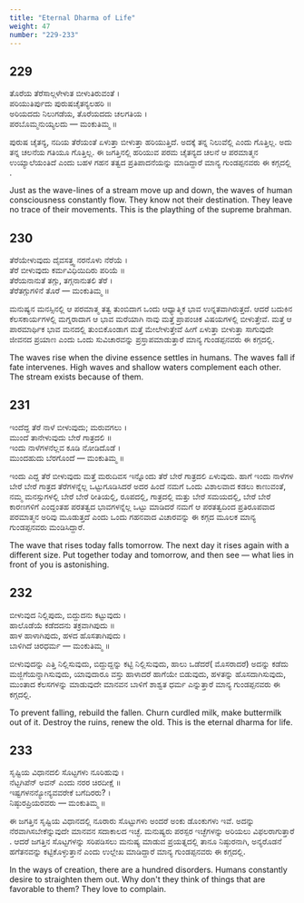 ```yaml
---
title: "Eternal Dharma of Life"
weight: 47
number: "229-233"
---
```


## 229

ತೊರೆಯ ತೆರೆಸಾಲ್ಗಳೇಳುತ ಬೀಳುತಿರುವಂತೆ ।  
ಪರಿಯುತಿರ್ಪುದು ಪುರುಷಚೈತನ್ಯಲಹರಿ ॥  
ಅರಿಯದದು ನಿಲುಗಡೆಯ, ತೊರೆಯದದು ಚಲಗತಿಯ ।  
ಪರಬೊಮ್ಮನುಯ್ಯಲದು — ಮಂಕುತಿಮ್ಮ ॥

ಪುರುಷ ಚೈತನ್ಯ, ನದಿಯ ತೆರೆಯಂತೆ ಏಳುತ್ತಾ ಬೀಳುತ್ತಾ ಹರಿಯುತ್ತಿದೆ. ಅದಕ್ಕೆ ತನ್ನ ನಿಲುವೆಲ್ಲಿ ಎಂದು ಗೊತ್ತಿಲ್ಲ. ಅದು ತನ್ನ ಚಲನೆಯ ಗತಿಯೂ ಗೊತ್ತಿಲ್ಲ. ಈ ಜಗತ್ತಿನಲ್ಲಿ ಹರಿಯುವ ಪರಮ ಚೈತನ್ಯದ ಚಲನೆ ಆ ಪರಮಾತ್ಮನ ಉಯ್ಯಾಲೆಯಂತಿದೆ ಎಂದು ಬಹಳ ಗಹನ ತತ್ವದ ಪ್ರತಿಪಾದನೆಯನ್ನು ಮಾಡಿದ್ದಾರೆ ಮಾನ್ಯ ಗುಂಡಪ್ಪನವರು ಈ ಕಗ್ಗದಲ್ಲಿ .

Just as the wave-lines of a stream move up and down, the waves of human consciousness constantly flow. They know not their destination. They leave no trace of their movements. This is the plaything of the supreme brahman.

## 230

ತೆರೆಯೇಳುವುದು ದೈವಸತ್ತ್ವ ನರನೊಳು ನೆರೆಯೆ ।  
ತೆರೆ ಬೀಳುವುದು ಕರ್ಮವಿಧಿಯಿದಿರು ಪರಿಯೆ ॥  
ತೆರೆಯನಾನುತೆ ತಗ್ಗು, ತಗ್ಗನಾನುತಲಿ ತೆರೆ ।  
ತೆರೆತಗ್ಗುಗಳಿನೆ ತೊರೆ — ಮಂಕುತಿಮ್ಮ ॥

ಮನುಷ್ಯನ ಮನಸ್ಸಿನಲ್ಲಿ ಆ ಪರಮಾತ್ಮ ತತ್ವ ತುಂಬಿದಾಗ ಒಂದು ಆಧ್ಯಾತ್ಮಿಕ ಭಾವ ಉನ್ನತವಾಗಿರುತ್ತದೆ. ಆದರೆ ಬದುಕಿನ ಕೆಲಸಕಾರ್ಯಗಳಲ್ಲಿ ಮಗ್ನರಾದಾಗ ಆ ಭಾವ ಮರೆಯಾಗಿ ನಾವು ಮತ್ತೆ ಪ್ರಾಪಂಚಿಕ ವಿಷಯಗಳಲ್ಲಿ ಬೀಳುತ್ತೇವೆ. ಮತ್ತೆ ಆ ಪಾರಮಾರ್ಥಿಕ ಭಾವ ಮನದಲ್ಲಿ ತುಂಬಿಕೊಂಡಾಗ ಮತ್ತೆ ಮೇಲೇಳುತ್ತೇವೆ ಹೀಗೆ ಏಳುತ್ತಾ ಬೀಳುತ್ತಾ ಸಾಗುವುದೇ ಜೀವನದ ಪ್ರಯಾಣ ಎಂದು ಒಂದು ಸುವಿಚಾರವನ್ನು ಪ್ರಸ್ತಾಪಮಾಡುತ್ತಾರೆ ಮಾನ್ಯ ಗುಂಡಪ್ಪನವರು ಈ ಕಗ್ಗದಲ್ಲಿ.

The waves rise when the divine essence settles in humans. The waves fall if fate intervenes. High waves and shallow waters complement each other. The stream exists because of them.

## 231

ಇಂದೆದ್ದ ತೆರೆ ನಾಳೆ ಬೀಳುವುದು; ಮರುವಗಲು ।  
ಮುಂದೆ ತಾನೇಳುವುದು ಬೇರೆ ಗಾತ್ರದಲಿ ॥  
ಇಂದು ನಾಳೆಗಳನೆಲ್ಲವ ಕೂಡಿ ನೋಡಿದೊಡೆ ।  
ಮುಂದಹುದು ಬೆರಗೊಂದೆ — ಮಂಕುತಿಮ್ಮ ॥

ಇಂದು ಎದ್ದ ತೆರೆ ಬೀಳುವುದು ಮತ್ತೆ ಮರುದಿವಸ ಇನ್ನೊಂದು ತೆರೆ ಬೇರೆ ಗಾತ್ರದಲಿ ಏಳುವುದು. ಹಾಗೆ ಇಂದು ನಾಳೆಗಳ ಬೇರೆ ಬೇರೆ ಗಾತ್ರದ ತೆರೆಗಳನ್ನೆಲ್ಲ ಒಟ್ಟುಗೂಡಿಸಿದರೆ ಅದರ ಹಿಂದೆ ನಮಗೆ ಒಂದು ವಿಶಾಲವಾದ ಕಡಲು ಕಾಣುವಂತೆ, ನಮ್ಮ ಮನಸ್ಸುಗಳಲ್ಲಿ ಬೇರೆ ಬೇರೆ ರೀತಿಯಲ್ಲಿ, ರೂಪದಲ್ಲಿ, ಗಾತ್ರದಲ್ಲಿ ಮತ್ತು ಬೇರೆ ಸಮಯದಲ್ಲಿ, ಬೇರೆ ಬೇರೆ ಕಾರಣಗಳಿಗೆ ಎಂದ್ದಂತಹ ಪರತತ್ವದ ಭಾವಗಳನ್ನೆಲ್ಲ ಒಟ್ಟು ಮಾಡಿದರೆ ನಮಗೆ ಆ ಪರತತ್ವದಿಂದ ಪ್ರತಿರೂಪವಾದ ಪರಮಾತ್ಮನ ಅರಿವು ಮೂಡುತ್ತದೆ ಎಂದು ಒಂದು ಗಹನವಾದ ವಿಚಾರವನ್ನು ಈ ಕಗ್ಗದ ಮೂಲಕ ಮಾನ್ಯ ಗುಂಡಪ್ಪನವರು ಮಂಡಿಸಿದ್ದಾರೆ.

The wave that rises today falls tomorrow. The next day it rises again with a different size. Put together today and tomorrow, and then see — what lies in front of you is astonishing.

## 232

ಬೀಳುವುದ ನಿಲ್ಲಿಪುದು, ಬಿದ್ದುದನು ಕಟ್ಟುವುದು ।  
ಹಾಲೊಡೆಯೆ ಕಡೆದದನು ತಕ್ರವಾಗಿಪುದು ॥  
ಹಾಳ ಹಾಳಾಗಿಪುದು, ಹಳದ ಹೊಸತಾಗಿಪುದು ।  
ಬಾಳಿಗಿದೆ ಚಿರಧರ್ಮ — ಮಂಕುತಿಮ್ಮ ॥

ಬೀಳುವುದನ್ನು ಎತ್ತಿ ನಿಲ್ಲಿಸುವುದು, ಬಿದ್ದುದ್ದನ್ನು ಕಟ್ಟಿ ನಿಲ್ಲಿಸುವುದು, ಹಾಲು ಒಡೆದರೆ( ಮೊಸರಾದರೆ) ಅದನ್ನು ಕಡೆದು ಮಜ್ಜಿಗೆಯನ್ನಾಗಿಸುವುದು, ಯಾವುದಾರೂ ವಸ್ತು ಹಾಳಾದರೆ ಹಾಗೆಯೇ ಬಿಡುವುದು, ಹಳತನ್ನು ಹೊಸದಾಗಿಸುವುದು, ಮುಂತಾದ ಕೆಲಸಗಳನ್ನು ಮಾಡುವುದೇ ಮಾನವನ ಬಾಳಿಗೆ ಶಾಶ್ವತ ಧರ್ಮ ಎನ್ನುತ್ತಾರೆ ಮಾನ್ಯ ಗುಂಡಪ್ಪನವರು ಈ ಕಗ್ಗದಲ್ಲಿ.

To prevent falling, rebuild the fallen. Churn curdled milk, make buttermilk out of it. Destroy the ruins, renew the old. This is the eternal dharma for life.

## 233

ಸೃಷ್ಟಿಯ ವಿಧಾನದಲಿ ಸೊಟ್ಟಗಳು ನೂರಿಹುವು ।  
ನೆಟ್ಟಗಿಪೆನ್ ಅವನ್ ಎಂದು ನರರ ಚಿರದೀಕ್ಷೆ ॥  
ಇಷ್ಟಗಳನನ್ಯೋನ್ಯವವರೇಕೆ ಬಗೆದಿರರು? ।  
ನಿಷ್ಠುರಪ್ರಿಯರವರು — ಮಂಕುತಿಮ್ಮ ॥

ಈ ಜಗತ್ತಿನ ಸೃಷ್ಟಿಯ ವಿಧಾನದಲ್ಲಿ ನೂರಾರು ಸೊಟ್ಟುಗಳು ಅಂದರೆ ಅಂಕು ಡೊಂಕುಗಳು ಇವೆ. ಅದನ್ನು ನೆರವಾಗಿಸಬೇಕೆನ್ನುವುದೇ ಮಾನವನ ಸದಾಕಾಲದ ಇಚ್ಛೆ. ಮನುಷ್ಯರು ಪರಸ್ಪರ ಇಚ್ಛೆಗಳನ್ನು ಅರಿಯಲು ವಿಫಲರಾಗುತ್ತಾರೆ . ಆದರೆ ಜಗತ್ತಿನ ಸೊಟ್ಟಗಳನ್ನು ಸರಿಪಡಿಸಲು ಮನುಷ್ಯ ಮಾಡುವ ಪ್ರಯತ್ನದಲ್ಲಿ ತಾನೂ ನಿಷ್ಠುರನಾಗಿ, ಅನ್ಯರೊಡನೆ ಹಗೆತನವನ್ನು ಕಟ್ಟಿಕೊಳ್ಳುತ್ತಾನೆ ಎಂದು ಉಲ್ಲೇಖ ಮಾಡಿದ್ದಾರೆ ಮಾನ್ಯ ಗುಂಡಪ್ಪನವರು ಈ ಕಗ್ಗದಲ್ಲಿ.

In the ways of creation, there are a hundred disorders. Humans constantly desire to straighten them out. Why don't they think of things that are favorable to them? They love to complain.
